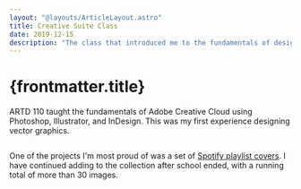 ```yaml
---
layout: "@layouts/ArticleLayout.astro"
title: Creative Suite Class
date: 2019-12-15
description: "The class that introduced me to the fundamentals of design software."
---
```



# {frontmatter.title}

ARTD 110 taught the fundamentals of Adobe Creative Cloud using Photoshop, Illustrator, and InDesign. This was my first experience designing vector graphics.

<div style="display:flex;gap:var(--spacing)">
	<FlexBasedImage src={nauticalIconsImage} alt="Nautical icons" />
	<FlexBasedImage src={coastersImage} alt="Coaster design" />
	<FlexBasedImage src={businessCardImage} alt="Business card design" />
</div>

One of the projects I'm most proud of was a set of [Spotify playlist covers](https://open.spotify.com/user/213u4fxzegwrbttorspgre2gq/playlists). I have continued adding to the collection after school ended, with a running total of more than 30 images.

<div style="display:grid;gap:var(--border-radius);grid-template-columns:repeat(9,1fr)">
	<FlexBasedImage src={playlist1Image} alt="Pink and purple Spotify playlist cover" />
	<FlexBasedImage src={playlist2Image} alt="Pink and purple Spotify playlist cover" />
	<FlexBasedImage src={playlist3Image} alt="Pink and purple Spotify playlist cover" />
	<FlexBasedImage src={playlist4Image} alt="Pink and purple Spotify playlist cover" />
	<FlexBasedImage src={playlist5Image} alt="Pink and purple Spotify playlist cover" />
	<FlexBasedImage src={playlist6Image} alt="Pink and purple Spotify playlist cover" />
	<FlexBasedImage src={playlist7Image} alt="Pink and purple Spotify playlist cover" />
	<FlexBasedImage src={playlist8Image} alt="Pink and purple Spotify playlist cover" />
	<FlexBasedImage src={playlist9Image} alt="Pink and purple Spotify playlist cover" />
	<FlexBasedImage src={playlist10Image} alt="Pink and purple Spotify playlist cover" />
	<FlexBasedImage src={playlist11Image} alt="Pink and purple Spotify playlist cover" />
	<FlexBasedImage src={playlist12Image} alt="Pink and purple Spotify playlist cover" />
	<FlexBasedImage src={playlist13Image} alt="Pink and purple Spotify playlist cover" />
	<FlexBasedImage src={playlist14Image} alt="Pink and purple Spotify playlist cover" />
	<FlexBasedImage src={playlist15Image} alt="Pink and purple Spotify playlist cover" />
	<FlexBasedImage src={playlist16Image} alt="Pink and purple Spotify playlist cover" />
	<FlexBasedImage src={playlist17Image} alt="Pink and purple Spotify playlist cover" />
	<FlexBasedImage src={playlist18Image} alt="Pink and purple Spotify playlist cover" />
	<FlexBasedImage src={playlist19Image} alt="Pink and purple Spotify playlist cover" />
	<FlexBasedImage src={playlist20Image} alt="Pink and purple Spotify playlist cover" />
	<FlexBasedImage src={playlist21Image} alt="Pink and purple Spotify playlist cover" />
	<FlexBasedImage src={playlist22Image} alt="Pink and purple Spotify playlist cover" />
	<FlexBasedImage src={playlist23Image} alt="Pink and purple Spotify playlist cover" />
	<FlexBasedImage src={playlist24Image} alt="Pink and purple Spotify playlist cover" />
	<FlexBasedImage src={playlist25Image} alt="Pink and purple Spotify playlist cover" />
	<FlexBasedImage src={playlist26Image} alt="Pink and purple Spotify playlist cover" />
	<FlexBasedImage src={playlist27Image} alt="Pink and purple Spotify playlist cover" />
</div>